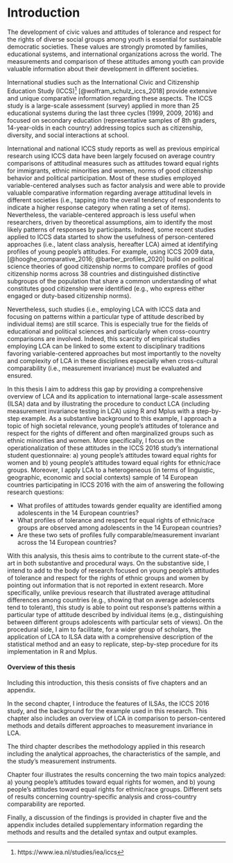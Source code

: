 
# Introduction    

The development of civic values and attitudes of tolerance and respect for the rights of diverse social groups among youth is essential for sustainable democratic societies. These values are strongly promoted by families, educational systems, and international organizations across the world. The measurements and comparison of these attitudes among youth can provide valuable information about their development in different societies.  

International studies such as the International Civic and Citizenship Education Study (ICCS)[^1] [@wolfram_schulz_iccs_2018]  provide extensive and unique comparative information regarding these aspects. The ICCS study is a large-scale assessment (survey) applied in more than 25 educational systems during the last three cycles (1999, 2009, 2016) and focused on secondary education (representative samples of 8th graders, 14-year-olds in each country) addressing topics such as citizenship, diversity, and social interactions at school. 

[^1]: https://www.iea.nl/studies/iea/iccs  

International and national ICCS study reports as well as previous empirical research using ICCS data have been largely focused on average country comparisons of attitudinal measures such as attitudes toward equal rights for immigrants, ethnic minorities and women, norms of good citizenship behavior and political participation. Most of these studies employed variable-centered analyses such as factor analysis and were able to provide valuable comparative information regarding average attitudinal levels in different societies (i.e., tapping into the overall tendency of respondents to indicate a higher response category when rating a set of items).  Nevertheless, the variable-centered approach is less useful when researchers, driven by theoretical assumptions, aim to identify the most likely patterns of responses by participants. Indeed, some recent studies applied to ICCS data started to show the usefulness of person-centered approaches (i.e., latent class analysis, hereafter LCA) aimed at identifying profiles of young people’s attitudes. For example, using ICCS 2009 data, [@hooghe_comparative_2016; @barber_profiles_2020] build on political science theories of good citizenship norms to compare profiles of good citizenship norms across 38 countries and distinguished distinctive subgroups of the population that share a common understanding of what constitutes good citizenship were identified (e.g., who express either engaged or duty-based citizenship norms).  

Nevertheless, such studies (i.e., employing LCA with ICCS data and focusing on patterns within a particular type of attitude described by individual items) are still scarce. This is especially true for the fields of educational and political sciences and particularly when cross-country comparisons are involved. Indeed, this scarcity of empirical studies employing LCA can be linked to some extent to disciplinary traditions favoring variable-centered approaches but most importantly to the novelty and complexity of LCA in these disciplines especially when cross-cultural comparability (i.e., measurement invariance) must be evaluated and ensured. 

In this thesis I aim to address this gap by providing a comprehensive overview of LCA and its application to international large-scale assessment (ILSA) data and by illustrating the procedure to conduct LCA (including measurement invariance testing in LCA) using R and Mplus with a step-by-step example. As a substantive background to this example, I approach a topic of high societal relevance, young people’s attitudes of tolerance and respect for the rights of different and often marginalized groups such as ethnic minorities and women. More specifically, I focus on the operationalization of these attitudes in the ICCS 2016 study’s international student questionnaire: a) young people’s attitudes toward equal rights for women and b) young people’s attitudes toward equal rights for ethnic/race groups. Moreover, I apply LCA to a heterogeneous (in terms of linguistic, geographic, economic and social contexts) sample of 14 European countries participating in ICCS 2016 with the aim of answering the following research questions:    

- What profiles of attitudes towards gender equality are identified among adolescents in the 14 European countries?  
- What profiles of tolerance and respect for equal rights of ethnic/race groups are observed among adolescents in the 14 European countries?   
- Are these two sets of profiles fully comparable/measurement invariant across the 14 European countries?    

With this analysis, this thesis aims to contribute to the current state-of-the art in both substantive and procedural ways. On the substantive side, I intend to add to the body of research focused on young people’s attitudes of tolerance and respect for the rights of ethnic groups and women by pointing out information that is not reported in extent research. More specifically, unlike previous research that illustrated average attitudinal differences among countries (e.g., showing that on average adolescents tend to tolerant), this study is able to point out response’s patterns within a particular type of attitude described by individual items (e.g., distinguishing between different groups adolescents with particular sets of views). On the procedural side, I aim to facilitate, for a wider group of scholars, the application of LCA to ILSA data with a comprehensive description of the statistical method and an easy to replicate, step-by-step procedure for its implementation in R and Mplus. 

\newpage  

#### Overview of this thesis

Including this introduction, this thesis consists of five chapters and an appendix.  

In the second chapter, I introduce the features of ILSAs, the ICCS 2016 study, and the background for the example used in this research. This chapter also includes an overview of LCA in comparison to person-centered methods and details different approaches to measurement invariance in LCA.  

The third chapter describes the methodology applied in this research including the analytical approaches, the characteristics of the sample, and the study’s measurement instruments.    

Chapter four illustrates the results concerning the two main topics analyzed: a) young people’s attitudes toward equal rights for women, and b) young people’s attitudes toward equal rights for ethnic/race groups. Different sets of results concerning country-specific analysis and cross-country comparability are reported.  

Finally, a discussion of the findings is provided in chapter five and the appendix includes detailed supplementary information regarding the methods and results and the detailed syntax and output examples.
 

\clearpage